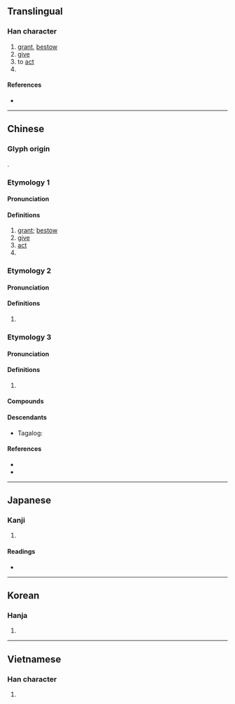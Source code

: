 {{character info/new}}
==Translingual==

===Han character===
{{Han char|rn=70|rad=方|as=05|sn=9|four=08212|canj=YSOPD|ids=⿰方⿱𠂉也}}

# [[grant]], [[bestow]]
# [[give]]
# to [[act]]
# {{surname|lang=zh}}

====References====
* {{Han ref|kx=0482.010|dkj=13629|dj=0843.100|hdz=32176.060|uh=65BD|ud=26045|bh=AC49|bd=44105}}

----

==Chinese==

===Glyph origin===
{{Han etym}}
{{Han compound|㫃|也|c1=s|c2=p|ls=psc}}.

===Etymology 1===
{{zh-forms}}

====Pronunciation====
{{zh-pron
|m=shī
|c=si1
|h=pfs=sṳ̂
|mn=si/tw,xm,zz:sì/tw,xm,zz:soa
|mn_note=si/sì - literary; soa - vernacular
|mc=y
|oc=y
|cat=
}}

====Definitions====
{{zh-hanzi}}

# [[grant]]; [[bestow]]
# [[give]]
# [[act]]
# {{surname|lang=zh}}

===Etymology 2===
{{zh-forms}}

====Pronunciation====
{{zh-pron
|m=yí
|c=
|dial=n
|cat=
}}

====Definitions====
{{zh-hanzi}}

# {{rfdef|lang=zh}}

===Etymology 3===
{{zh-forms}}

====Pronunciation====
{{zh-pron
|m=yì
|c=ji6
|dial=n
|cat=
}}

====Definitions====
{{zh-hanzi}}

# {{rfdef|zh}}

====Compounds====
{{zh-der|不施脂粉|付諸實施|佈施|便宜施行|倒行逆施|傅粉施朱|先施|公共設施|剿撫兼施|勦撫兼施|博施濟眾|唐突西施|噴施|因應措施|因材施教|報施|好善樂施|好施小惠|好施樂善|威德兼施|守約施博|富而好施|實施|布德施仁|布德施惠|布施|床上施床|惠施|惠施五車|戚施|抹粉施脂|措施|撒施|故技重施|敷施|施不望報|施丹傅粉|施主|施予|施仁布德|施仁布恩|施仁布澤|施令|施公案|施加|施助|施勞|施壓|施威|施子安|施展|施工|施恩|施恩布德|施惠|施捨|施放|施政|施教|施施|施暴|施朱傅粉|施為|施琅|施用|施禮|施而不費|施耐庵|施肥|施與|施舍|施虐|施行|施行細則|施衿結褵|施診|施謀用智|施謀用計|施謀設計|施逞|施醫|施釉|施食|施齋|東施效顰|條施|樂善好施|樂施|檀施|毛施淑姿|法外施仁|法外施恩|法施|無技可施|無法可施|無計可施|環施|略施小技|略施小計|略施薄懲|病西施|發政施仁|發號施令|神施鬼設|祭東施娘|穴施|籧篨戚施|聊施小計|脣若施脂|葉面施肥|蒲鞭不施|西施|西施捧心|西施舌|西施顰眉|計無所施|設施|豆腐西施|軍事設施|軟硬兼施|輕財好施|辟歷施鞭|逆行倒施|遣施|難施面目|雨施|雲行雨施|首施|首施兩端}}

====Descendants====
* {{qualifier|Hokkien dialect}} Tagalog: {{l|tl|See}}

====References====
* {{R:yue:Hanzi}}
* {{thcwd|5009}}

----

==Japanese==

===Kanji===
{{ja-kanji|grade=c|rs=方05}}

# {{defn|lang=ja|sort=方05}}

====Readings====
* {{ja-readings|goon=い, せ|kanon=い, し|kun=ほどこ-す, し-く}}

----

==Korean==

===Hanja===
{{ko-hanja|hangeul=[[시]], [[이]]|eumhun=|rv=si, i|mr=si, i|y=si, i}}

# {{defn|lang=ko|sort=方05}}

----

==Vietnamese==

===Han character===
{{vi-hantu|[[thi]], [[the]], [[thè]], [[thí]], [[thỉ]], [[thị]], [[thia]]|rs=方05}}

# {{defn|lang=vi|sort=方05}}